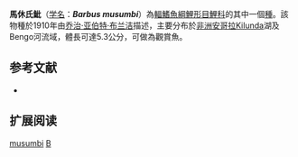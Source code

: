 {{Speciesbox 
| taxon = Barbus musumbi
| status = LC
| status_system = IUCN3.1
| authority = [[乔治·亚伯特·布兰洁|Boulenger]], 1910
| synonyms = 
}}

'''馬休氏魮'''（[[学名|学名]]：'''''Barbus musumbi'''''）為[[輻鰭魚綱|輻鰭魚綱]][[鯉形目|鯉形目]][[鯉科|鯉科]]的其中一個[[種|種]]。該物種於1910年由[[乔治·亚伯特·布兰洁|乔治·亚伯特·布兰洁]]描述，主要分布於[[非洲|非洲]][[安哥拉|安哥拉]]Kilunda湖及Bengo河流域，體長可達5.3公分，可做為觀賞魚。

== 参考文献 ==
*{{FishBase_species|genus=Barbus|species=musumbi|year=2011|month=12}}

== 扩展阅读 ==
{{refbegin}}
{{wikispecies-inline|Barbus musumbi|馬休氏魮}}
{{refend}}
{{Taxonbar|from=Q2080270}}

[[Category:魮屬|musumbi]]
[[Category:1910年描述的鱼类|B]]

{{魚類小作品}}